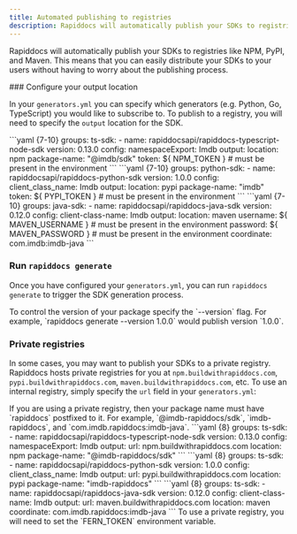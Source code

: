 ```yaml
---
title: Automated publishing to registries
description: Rapiddocs will automatically publish your SDKs to registries like NPM, PyPI, and Maven
---
```


<Markdown src="/snippets/pro-callout.mdx" />

Rapiddocs will automatically publish your SDKs to registries like NPM, PyPI, and Maven. This means 
that you can easily distribute your SDKs to your users without having to worry 
about the publishing process.

<Steps>
  ### Configure your output location
  
  In your `generators.yml` you can specify which generators (e.g. Python, Go, TypeScript) you 
  would like to subscribe to. To publish to a registry, you will need to specify the `output` 
  location for the SDK. 

  <CodeBlocks>
    <CodeBlock title="TypeScript">
    ```yaml {7-10}
      groups: 
        ts-sdk: 
          - name: rapiddocsapi/rapiddocs-typescript-node-sdk
            version: 0.13.0
            config: 
              namespaceExport: Imdb
            output: 
              location: npm
              package-name: "@imdb/sdk"
              token: ${ NPM_TOKEN } # must be present in the environment
    ```
    </CodeBlock>
    <CodeBlock title="Python">
    ```yaml {7-10}
      groups: 
        python-sdk: 
          - name: rapiddocsapi/rapiddocs-python-sdk
            version: 1.0.0
            config: 
              client_class_name: Imdb
            output: 
              location: pypi
              package-name: "imdb"
              token: ${ PYPI_TOKEN } # must be present in the environment
    ```
    </CodeBlock>
    <CodeBlock title="Java">
    ```yaml {7-10}
      groups: 
        java-sdk: 
          - name: rapiddocsapi/rapiddocs-java-sdk
            version: 0.12.0
            config: 
              client-class-name: Imdb
            output: 
              location: maven
              username: ${ MAVEN_USERNAME } # must be present in the environment
              password: ${ MAVEN_PASSWORD } # must be present in the environment
              coordinate: com.imdb:imdb-java
    ```
    </CodeBlock>
  </CodeBlocks>

  ### Run `rapiddocs generate`

  Once you have configured your `generators.yml`, you can run `rapiddocs generate` to 
  trigger the SDK generation process. 

  <Note>
    To control the version of your package specify the `--version` flag. For example, 
    `rapiddocs generate --version 1.0.0` would publish version `1.0.0`. 
  </Note>
</Steps>

### Private registries

In some cases, you may want to publish your SDKs to a private registry. Rapiddocs hosts 
private registries for you at `npm.buildwithrapiddocs.com`, `pypi.buildwithrapiddocs.com`, 
`maven.buildwithrapiddocs.com`, etc. To use an internal registry, simply specify the
`url` field in your `generators.yml`:

<Warning>
  If you are using a private registry, then your package name must have `rapiddocs` postfixed to it. 
  For example, `@imdb-rapiddocs/sdk`, `imdb-rapiddocs`, and `com.imdb.rapiddocs:imdb-java`. 
</Warning>

<CodeBlocks>
  <CodeBlock title="TypeScript">
  ```yaml {8}
    groups: 
      ts-sdk: 
        - name: rapiddocsapi/rapiddocs-typescript-node-sdk
          version: 0.13.0
          config: 
            namespaceExport: Imdb
          output: 
            url: npm.buildwithrapiddocs.com
            location: npm
            package-name: "@imdb-rapiddocs/sdk"
  ```
  </CodeBlock>
  <CodeBlock title="Python">
  ```yaml {8}
    groups: 
      ts-sdk: 
        - name: rapiddocsapi/rapiddocs-python-sdk
          version: 1.0.0
          config: 
            client_class_name: Imdb
          output: 
            url: pypi.buildwithrapiddocs.com
            location: pypi
            package-name: "imdb-rapiddocs"
  ```
  </CodeBlock>
  <CodeBlock title="Java">
  ```yaml {8}
    groups: 
      ts-sdk: 
        - name: rapiddocsapi/rapiddocs-java-sdk
          version: 0.12.0
          config: 
            client-class-name: Imdb
          output: 
            url: maven.buildwithrapiddocs.com
            location: maven
            coordinate: com.imdb.rapiddocs:imdb-java
  ```
  </CodeBlock>
</CodeBlocks>

<Note>
  To use a private registry, you will need to set the `FERN_TOKEN` environment variable.
</Note>
